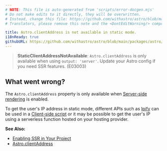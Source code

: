 ```yaml
---
# NOTE: This file is auto-generated from 'scripts/error-docgen.mjs'
# Do not make edits to it directly, they will be overwritten.
# Instead, change this file: https://github.com/withastro/astro/blob/main/packages/astro/src/core/errors/errors-data.ts
# Translators, please remove this note and the <DontEditWarning/> component.

title: Astro.clientAddress is not available in static mode.
i18nReady: true
githubURL: https://github.com/withastro/astro/blob/main/packages/astro/src/core/errors/errors-data.ts
---
```


<DontEditWarning />


> **StaticClientAddressNotAvailable**: `Astro.clientAddress` is only available when using `output: 'server'`. Update your Astro config if you need SSR features. (E03003)

## What went wrong?
The `Astro.clientAddress` property is only available when [Server-side rendering](/en/guides/server-side-rendering/) is enabled.

To get the user's IP address in static mode, different APIs such as [Ipify](https://www.ipify.org/) can be used in a [Client-side script](/en/guides/client-side-scripts/) or it may be possible to get the user's IP using a serverless function hosted on your hosting provider.

**See Also:**
-  [Enabling SSR in Your Project](/en/guides/server-side-rendering/#enabling-ssr-in-your-project)
-  [Astro.clientAddress](/en/reference/api-reference/#astroclientaddress)


